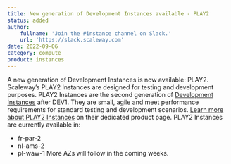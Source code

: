 ```yaml
---
title: New generation of Development Instances available - PLAY2
status: added
author:
    fullname: 'Join the #instance channel on Slack.'
    url: 'https://slack.scaleway.com'
date: 2022-09-06
category: compute
product: instances
---
```


A new generation of Development Instances is now available: PLAY2.
Scaleway’s PLAY2 Instances are designed for testing and development purposes. PLAY2 Instances are the second generation of [Development Instances](/compute/instances/concepts/#development-instance) after DEV1. They are small, agile and meet performance requirements for standard testing and development scenarios. [Learn more about PLAY2 Instances](https://www.scaleway.com/en/virtual-instances/play2) on their dedicated product page.
PLAY2 Instances are currently available in:
- fr-par-2
- nl-ams-2
- pl-waw-1
More AZs will follow in the coming weeks.